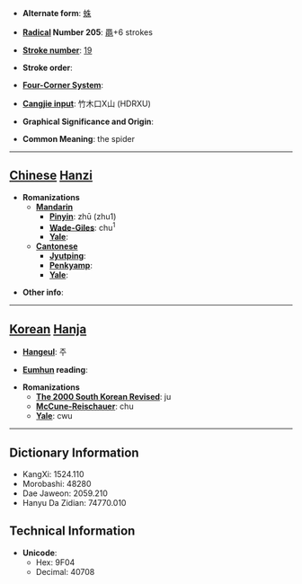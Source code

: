 * '''Alternate form''': [[蛛]]

* '''[[Wiktionary:Chinese radical index| Radical]] Number 205''': [[Wiktionary:Chinese radical index 黽|黽]]+6 strokes

* '''[[Wiktionary:Chinese total strokes index|Stroke number]]''': [[Wiktionary:Chinese total strokes index 19|19]]

* '''Stroke order''': 

* '''[[Wiktionary:Chinese four corner index|Four-Corner System]]''': 

* '''[[Wiktionary:Chinese Cangjie index|Cangjie input]]''': 竹木口X山 (HDRXU)

* '''Graphical Significance and Origin''': 

* '''Common Meaning''': the spider

----

== [[Chinese]] [[Hanzi]] ==

* '''Romanizations'''
** '''[[Mandarin]]'''
*** '''[[Pinyin]]''': zhū (zhu1)
*** '''[[Wade-Giles]]''': chu<sup>1</sup>
*** '''[[Yale]]''': 
** '''[[Cantonese]]'''
*** '''[[Jyutping]]''':
*** '''[[Penkyamp]]''': 
*** '''[[Yale]]''': 

* '''Other info''': 

----

== [[Korean]] [[Hanja]] ==

* '''[[Hangeul]]''': 주

* '''[[Eumhun]] reading''': 

* '''Romanizations'''
** '''[[The 2000 South Korean Revised Romanization|The 2000 South Korean Revised]]''': ju
** '''[[McCune-Reischauer]]''': chu
** '''[[Yale]]''': cwu

----

== Dictionary Information ==

* KangXi: 1524.110
* Morobashi: 48280
* Dae Jaweon: 2059.210
* Hanyu Da Zidian: 74770.010

== Technical Information ==

* '''Unicode''':
** Hex: 9F04
** Decimal: 40708